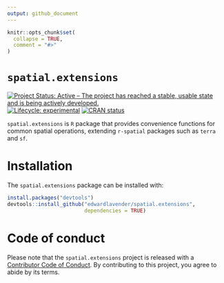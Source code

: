 ```yaml
---
output: github_document
---
```


```r
knitr::opts_chunk$set(
  collapse = TRUE,
  comment = "#>"
)
```

# `spatial.extensions`

[![Project Status: Active – The project has reached a stable, usable state and is being actively developed.](https://www.repostatus.org/badges/latest/active.svg)](https://www.repostatus.org/#active)
[![Lifecycle: experimental](https://img.shields.io/badge/lifecycle-experimental-orange.svg)](https://lifecycle.r-lib.org/articles/stages.html#experimental)
[![CRAN status](https://www.r-pkg.org/badges/version/patter)](https://CRAN.R-project.org/package=patter)

`spatial.extensions` is `R` package that provides convenience functions for common spatial operations, extending `r-spatial` packages such as `terra` and `sf`. 

# Installation

The `spatial.extensions` package can be installed with: 

```r
install.packages("devtools")
devtools::install_github("edwardlavender/spatial.extensions", 
                         dependencies = TRUE)
```

# Code of conduct

Please note that the `spatial.extensions` project is released with a [Contributor Code of Conduct](https://contributor-covenant.org/version/2/1/CODE_OF_CONDUCT.html). By contributing to this project, you agree to abide by its terms.
